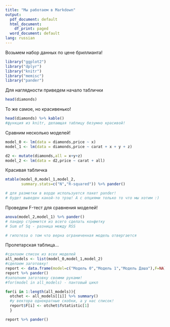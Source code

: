 ```yaml
---
title: "Мы работаем в Markdown"
output:
  pdf_document: default
  html_document:
    df_print: paged
  word_document: default
lang: russian
---
```


Возьмем набор данных по цене бриллианта!

```r

library("ggplot2")
library("dplyr")
library("knitr")
library("memisc")
library("pander")

```

Для наглядности приведем начало таблички

```r
head(diamonds)

```

То же самое, но красивенько!

```r
head(diamonds) %>% kable()
#функция из knitr, делающая таблицу безумно красивой!

```

Сравним несколько моделей!

```r
model_0 <- lm(data = diamonds,price ~ x)
model_1 <- lm(data = diamonds,price ~ carat + x + y + z)

d2 <- mutate(diamonds,all = x+y+z)
model_2 <- lm(data = d2,price ~ carat + all)

```

Красивая табличка 

```r
mtable(model_0,model_1,model_2, 
       summary.stats=c("N","R-squared")) %>% pander()

# для разметки в ворде используется пакет pander!
# будет выведен какой-то трэш! А с опциями только то что мы хотим :)

```

Проведем F-тест для сравнения моделей!

```r
anova(model_2,model_1) %>% pander()
# пандер стремится из всего сделать конфетку
# Sum of Sq - разница между RSS

# гипотеза о том что верна ограниченная модель отвергается

```

Пролетарская таблица...

```r
#сдклаем список из всех моделей
all_models <- list(model_0,model_1,model_2)
#сделаем заготовку!
report <- data.frame(model=c("Модель 0","Модель 1","Модель Даша"),F=NA)
report %>% pander()
#заполним заготовку своими руками!
#for(model in all_models) - пантовый цикл

for(i in 1:length(all_models)){
  otchet <- all_models[[i]] %>% summary()
  #у вектора однократные скобки, а у нас список!
  report$F[i] <- otchet$fstatistic[1]
  }

report %>% pander()

```























